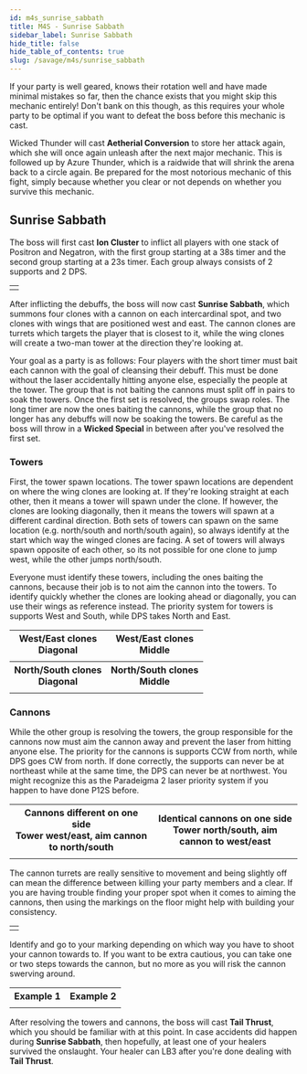 ```yaml
---
id: m4s_sunrise_sabbath
title: M4S - Sunrise Sabbath
sidebar_label: Sunrise Sabbath
hide_title: false
hide_table_of_contents: true
slug: /savage/m4s/sunrise_sabbath
---
```


If your party is well geared, knows their rotation well and have made minimal mistakes so far, then the chance exists that you might skip this mechanic entirely! Don't bank on this though, as this requires your whole party to be optimal if you want to defeat the boss before this mechanic is cast.

Wicked Thunder will cast <strong>Aetherial Conversion</strong> to store her attack again, which she will once again unleash after the next major mechanic. This is followed up by <Raidwide>Azure Thunder</Raidwide>, which is a raidwide that will shrink the arena back to a circle again. Be prepared for the most notorious mechanic of this fight, simply because whether you clear or not depends on whether you survive this mechanic.

## Sunrise Sabbath

The boss will first cast <strong>Ion Cluster</strong> to inflict all players with one stack of Positron and Negatron, with the first group starting at a 38s timer and the second group starting at a 23s timer. Each group always consists of 2 supports and 2 DPS.

<table width='50%'>
    <tr>
        <td><KittenAsset path='m4s/sunrise_sabbath_partylist.png' /></td>
    </tr>
</table>

After inflicting the debuffs, the boss will now cast <strong>Sunrise Sabbath</strong>, which summons four clones with a cannon on each intercardinal spot, and two clones with wings that are positioned west and east. The cannon clones are turrets which targets the player that is closest to it, while the wing clones will create a two-man tower at the direction they're looking at. 

Your goal as a party is as follows: Four players with the short timer must bait each cannon with the goal of cleansing their debuff. This must be done without the laser accidentally hitting anyone else, especially the people at the tower. The group that is not baiting the cannons must split off in pairs to soak the towers. Once the first set is resolved, the groups swap roles. The long timer are now the ones baiting the cannons, while the group that no longer has any debuffs will now be soaking the towers. Be careful as the boss will throw in a <strong>Wicked Special</strong> in between after you've resolved the first set.

### Towers

First, the tower spawn locations. The tower spawn locations are dependent on where the wing clones are looking at. If they're looking straight at each other, then it means a tower will spawn under the clone. If however, the clones are looking diagonally, then it means the towers will spawn at a different cardinal direction. Both sets of towers can spawn on the same location (e.g. north/south and north/south again), so always identify at the start which way the winged clones are facing. A set of towers will always spawn opposite of each other, so its not possible for one clone to jump west, while the other jumps north/south.

Everyone must identify these towers, including the ones baiting the cannons, because their job is to not aim the cannon into the towers. To identify quickly whether the clones are looking ahead or diagonally, you can use their wings as reference instead. The priority system for towers is supports West and South, while DPS takes North and East.

<table width='70%'>
    <tr>
        <th>West/East clones<br />Diagonal</th>
        <th>West/East clones<br />Middle</th>
    </tr>
    <tr>
        <td><KittenAsset path='m4s/sunrise_sabbath_west_east_diagonal.png' /></td>
        <td><KittenAsset path='m4s/sunrise_sabbath_west_east_middle.png' /></td>
    </tr>
    <tr>
        <th>North/South clones<br />Diagonal</th>
        <th>North/South clones<br />Middle</th>
    </tr>
    <tr>
        <td><KittenAsset path='m4s/sunrise_sabbath_north_south_diagonal.png' /></td>
        <td><KittenAsset path='m4s/sunrise_sabbath_north_south_middle.png' /></td>
    </tr>
</table>

### Cannons

While the other group is resolving the towers, the group responsible for the cannons now must aim the cannon away and prevent the laser from hitting anyone else. The priority for the cannons is supports CCW from north, while DPS goes CW from north. If done correctly, the supports can never be at northeast while at the same time, the DPS can never be at northwest. You might recognize this as the Paradeigma 2 laser priority system if you happen to have done P12S before.

<table width='80%'>
    <tr>
        <th>Cannons different on one side<br />Tower west/east, aim cannon to north/south</th>
        <th>Identical cannons on one side<br />Tower north/south, aim cannon to west/east</th>
    </tr>
    <tr>
        <td><KittenAsset path='m4s/sunrise_sabbath_cannon_example1.png' /></td>
        <td><KittenAsset path='m4s/sunrise_sabbath_cannon_example2.png' /></td>
    </tr>
</table>

The cannon turrets are really sensitive to movement and being slightly off can mean the difference between killing your party members and a clear. If you are having trouble finding your proper spot when it comes to aiming the cannons, then using the markings on the floor might help with building your consistency.

<table width='50%'>
    <tr>
        <td><KittenAsset path='m4s/sunrise_sabbath_cannon_markings.png' /></td>
    </tr>
</table>

Identify and go to your marking depending on which way you have to shoot your cannon towards to. If you want to be extra cautious, you can take one or two steps towards the cannon, but no more as you will risk the cannon swerving around.

<table>
    <tr>
        <th>Example 1</th>
        <th>Example 2</th>
    </tr>
    <tr>
        <td><KittenAsset path='m4s/sunrise_sabbath_example1.gif' /></td>
        <td><KittenAsset path='m4s/sunrise_sabbath_example2.gif' /></td>
    </tr>
</table>


After resolving the towers and cannons, the boss will cast <strong>Tail Thrust</strong>, which you should be familiar with at this point. In case accidents did happen during <strong>Sunrise Sabbath</strong>, then hopefully, at least one of your healers survived the onslaught. Your healer can LB3 after you're done dealing with <strong>Tail Thrust</strong>.